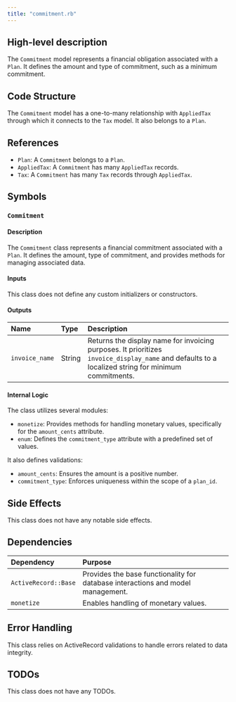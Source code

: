```yaml
---
title: "commitment.rb"
---
```


## High-level description
The `Commitment` model represents a financial obligation associated with a `Plan`. It defines the amount and type of commitment, such as a minimum commitment. 

## Code Structure
The `Commitment` model has a one-to-many relationship with `AppliedTax` through which it connects to the `Tax` model. It also belongs to a `Plan`.

## References
- `Plan`: A `Commitment` belongs to a `Plan`.
- `AppliedTax`: A `Commitment` has many `AppliedTax` records.
- `Tax`: A `Commitment` has many `Tax` records through `AppliedTax`.

## Symbols

### `Commitment`
#### Description
The `Commitment` class represents a financial commitment associated with a `Plan`. It defines the amount, type of commitment, and provides methods for managing associated data.

#### Inputs
This class does not define any custom initializers or constructors.

#### Outputs
| Name | Type | Description |
|:-----|:-----|:------------|
| `invoice_name` | String | Returns the display name for invoicing purposes. It prioritizes `invoice_display_name` and defaults to a localized string for minimum commitments. |

#### Internal Logic
The class utilizes several modules:
- `monetize`: Provides methods for handling monetary values, specifically for the `amount_cents` attribute.
- `enum`: Defines the `commitment_type` attribute with a predefined set of values.

It also defines validations:
- `amount_cents`: Ensures the amount is a positive number.
- `commitment_type`: Enforces uniqueness within the scope of a `plan_id`.

## Side Effects
This class does not have any notable side effects.

## Dependencies
| Dependency | Purpose |
|:-----------|:--------|
| `ActiveRecord::Base` | Provides the base functionality for database interactions and model management. |
| `monetize` | Enables handling of monetary values. |

## Error Handling
This class relies on ActiveRecord validations to handle errors related to data integrity.

## TODOs
This class does not have any TODOs.
